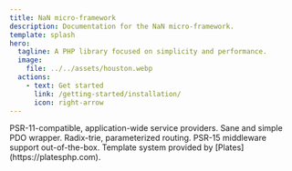 ```yaml
---
title: NaN micro-framework
description: Documentation for the NaN micro-framework.
template: splash
hero:
  tagline: A PHP library focused on simplicity and performance.
  image:
    file: ../../assets/houston.webp
  actions:
    - text: Get started
      link: /getting-started/installation/
      icon: right-arrow
---
```



<CardGrid>
	<Card title="Dependency Injection" icon="puzzle">
		PSR-11-compatible, application-wide service providers.
	</Card>
	<Card title="Database" icon="seti:db">
		Sane and simple PDO wrapper.
	</Card>
	<Card title="Routing" icon="rocket">
		Radix-trie, parameterized routing.
	</Card>
	<Card title="Middleware" icon="setting">
		PSR-15 middleware support out-of-the-box.
	</Card>
	<Card title="Templates" icon="document">
		Template system provided by [Plates](https://platesphp.com).
	</Card>
</CardGrid>
